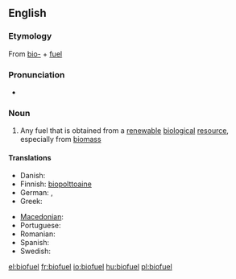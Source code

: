 ==English==
{{wikipedia}}

===Etymology===
From [[bio-]] + [[fuel]]

===Pronunciation===
* {{a|UK}} {{IPA|/ˈbaɪ.əʊˌfjʊ(.ə)l/}} {{SAMPA|/baI.@U%fjU(.@)l/}}

===Noun===
{{en-noun}}

# Any fuel that is obtained from a [[renewable]] [[biological]] [[resource]], especially from [[biomass]]

====Translations====
{{trans-top|biofuel}}
* Danish: {{t+|da|biobrændsel}}
* Finnish: [[biopolttoaine]]
* German: {{t+|de|Biosprit|m}}, {{t-|de|Biokraftstoff|m}}
* Greek: {{t+|el|βιοκαύσιμο|n|tr=viokáfsimo}}
{{trans-mid}}
* [[Macedonian]]: {{t|mk|биогориво|n|tr=biogórivo}}
* Portuguese: {{t|pt|biocombustível|m}}
* Romanian: {{t|ro|biocombustibil|m}}
* Spanish: {{t-|es|biocombustible|m}}
* Swedish: {{t|sv|biobränsle}}
{{trans-bottom}}

[[el:biofuel]]
[[fr:biofuel]]
[[io:biofuel]]
[[hu:biofuel]]
[[pl:biofuel]]